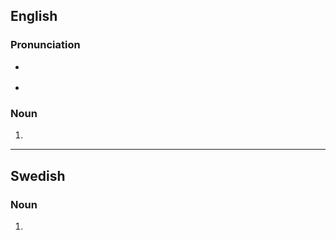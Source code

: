 {{also|évolutions}}
==English==

===Pronunciation===
* {{a|UK}} {{IPA|/ˌiːvəˈluːʃənz/|lang=en}}
* {{a|US}} {{IPA|/ˌɛvəˈluʃənz/|lang=en}}

===Noun===
{{head|en|noun plural form}}

# {{plural of|evolution|lang=en}}

----

==Swedish==

===Noun===
{{head|sv|noun form}}

# {{sv-noun-form-indef-gen|evolution}}